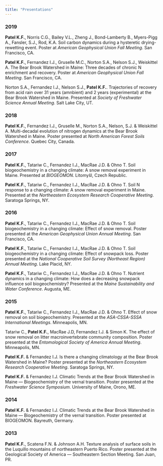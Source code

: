 ```yaml
---
title: "Presentations"
---
```


### 2019
**Patel K.F.**, Norris C.G., Bailey V.L., Zheng J., Bond-Lamberty B., Myers-Pigg A., Fansler, S.J., Rod, K.A. Soil carbon dynamics during a hysteretic drying-rewetting event. Poster at *American Geophysical Union Fall Meeting*. San Francisco, CA. 


**Patel K.F.**, Fernandez I.J., Gruselle M.C., Norton S.A., Nelson S.J., Weiskittel A. The Bear Brook Watershed in Maine: Three decades of chronic N enrichment and recovery. Poster at *American Geophysical Union Fall Meeting*. San Francisco, CA.

Norton S.A., Fernandez I.J., Nelson S.J., **Patel K.F.**. Trajectories of recovery from acid rain over 31 years (amnbient) and 2 years (experimental) at the Bear Brook Watershed in Maine. Presented at *Society of Freshwater Science Annual Meeting*. Salt Lake City, UT.  

### 2018

**Patel K.F.**, Fernandez I.J., Gruselle M., Norton S.A., Nelson, S.J. & Weiskittel A. Multi-decadal evolution of nitrogen dynamics at the Bear Brook Watershed in Maine. Poster presented at *North American Forest Soils Conference*. Quebec City, Canada. 

### 2017	

**Patel K.F.**, Tatariw C., Fernandez I.J., MacRae J.D. & Ohno T. Soil biogeochemistry in a changing climate: A snow removal experiment in Maine. Presented at *BIOGEOMON*. Litomyšl, Czech Republic. 

**Patel K.F.**, Tatariw C., Fernandez I.J., MacRae J.D. & Ohno T. Soil N response to a changing climate: A snow removal experiment in Maine. Presented at the *Northeastern Ecosystem Research Cooperative Meeting*. Saratoga Springs, NY. 

### 2016	

**Patel K.F.**, Tatariw C., Fernandez I.J., MacRae J.D. & Ohno T. Soil biogeochemistry in a changing climate: Effect of snow removal. Poster presented at the *American Geophysical Union Annual Meeting*. San Francisco, CA. 

**Patel K.F.**, Tatariw C., Fernandez I.J., MacRae J.D. & Ohno T. Soil biogeochemistry in a changing climate: Effect of snowpack loss. Poster presented at the *National Cooperative Soil Survey (Northeast Region) Annual Meeting*. Lake Placid, NY. 

**Patel K.F.**, Tatariw C., Fernandez I.J., MacRae J.D. & Ohno T. Nutrient dynamics in a changing climate: How does a decreasing snowpack influence soil biogeochemistry? Presented at the *Maine Sustainability and Water Conference*. Augusta, ME. 

### 2015	

**Patel K.F.**, Tatariw C., Fernandez I.J., MacRae J.D. & Ohno T. Effect of snow removal on soil biogeochemistry. Presented at the *ASA-CSSA-SSSA International Meetings*. Minneapolis, MN. 


Tatariw C., **Patel K.F.**, MacRae J.D, Fernandez I.J. & Simon K. The effect of snow removal on litter macroinvertebrate community composition. Poster presented at the *Entomological Society of America Annual Meeting*. Minneapolis, MN. 

**Patel K.F.** & Fernandez I.J. Is there a changing climatology at the Bear Brook Watershed in Maine? Poster presented at the *Northeastern Ecosystem Research Cooperative Meeting*. Saratoga Springs, NY. 

**Patel K.F.** & Fernandez I.J. Climatic Trends at the Bear Brook Watershed in Maine — Biogeochemistry of the vernal transition. Poster presented at the *Freshwater Science Symposium*. University of Maine, Orono, ME. 

### 2014	

**Patel K.F.** & Fernandez I.J. Climatic Trends at the Bear Brook Watershed in Maine — Biogeochemistry of the vernal transition. Poster presented at BIOGEOMON. Bayreuth, Germany. 

### 2013	

**Patel K.F.**, Scatena F.N. & Johnson A.H. Texture analysis of surface soils in the Luquillo mountains of northeastern Puerto Rico. Poster presented at the Geological Society of America — Southeastern Section Meeting. San Juan, PR. 
